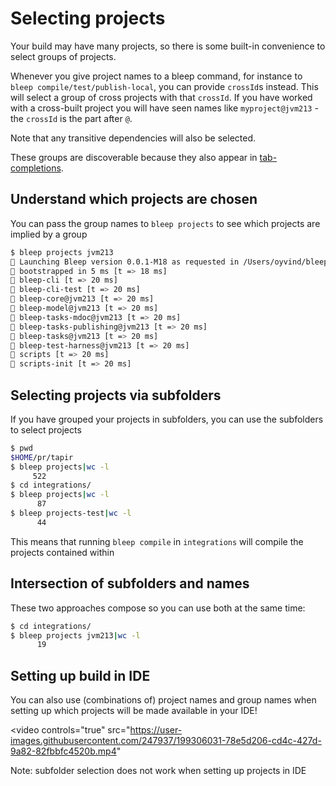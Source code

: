 # Selecting projects

Your build may have many projects, so there is some built-in convenience to select groups of projects.

Whenever you give project names to a bleep command, for instance to `bleep compile/test/publish-local`, you can provide `crossId`s instead. This will select a group of cross projects with that `crossId`.
If you have worked with a cross-built project you will have seen names like `myproject@jvm213` - the `crossId` is the part after `@`.

Note that any transitive dependencies will also be selected.

These groups are discoverable because they also appear in [tab-completions](../tab-completions).

## Understand which projects are chosen
You can pass the group names to `bleep projects` to see which projects are implied by a group
```sh
$ bleep projects jvm213
📗 Launching Bleep version 0.0.1-M18 as requested in /Users/oyvind/bleep/bleep.yaml [t => 11 ms]
📗 bootstrapped in 5 ms [t => 18 ms]
📗 bleep-cli [t => 20 ms]
📗 bleep-cli-test [t => 20 ms]
📗 bleep-core@jvm213 [t => 20 ms]
📗 bleep-model@jvm213 [t => 20 ms]
📗 bleep-tasks-mdoc@jvm213 [t => 20 ms]
📗 bleep-tasks-publishing@jvm213 [t => 20 ms]
📗 bleep-tasks@jvm213 [t => 20 ms]
📗 bleep-test-harness@jvm213 [t => 20 ms]
📗 scripts [t => 20 ms]
📗 scripts-init [t => 20 ms]
```

## Selecting projects via subfolders
If you have grouped your projects in subfolders, you can use the subfolders to select projects
```sh
$ pwd
$HOME/pr/tapir
$ bleep projects|wc -l
     522
$ cd integrations/
$ bleep projects|wc -l
      87
$ bleep projects-test|wc -l
      44
```
This means that running `bleep compile` in `integrations` will compile the projects contained within

## Intersection of subfolders and names

These two approaches compose so you can use both at the same time:
```sh
$ cd integrations/
$ bleep projects jvm213|wc -l
      19

```
## Setting up build in IDE

You can also use (combinations of) project names and group names when setting up which projects
will be made available in your IDE!

<video
    controls="true"
    src="https://user-images.githubusercontent.com/247937/199306031-78e5d206-cd4c-427d-9a82-82fbbfc4520b.mp4"
></video>

Note: subfolder selection does not work when setting up projects in IDE
